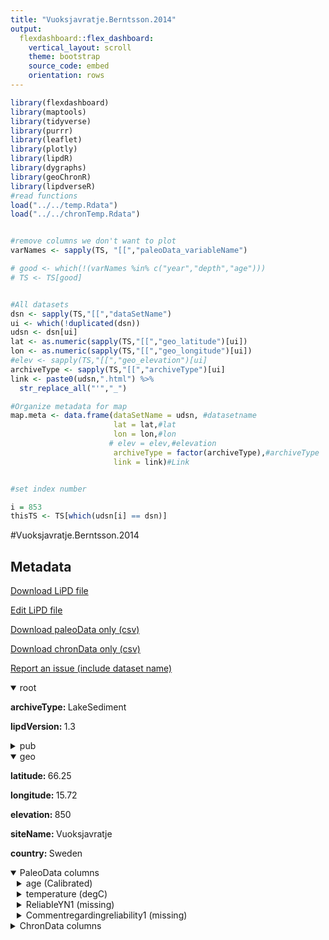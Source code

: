 ```yaml
---
title: "Vuoksjavratje.Berntsson.2014"
output: 
  flexdashboard::flex_dashboard:
    vertical_layout: scroll
    theme: bootstrap
    source_code: embed
    orientation: rows
---
```


```r
library(flexdashboard)
library(maptools)
library(tidyverse)
library(purrr)
library(leaflet)
library(plotly)
library(lipdR)
library(dygraphs)
library(geoChronR)
library(lipdverseR)
#read functions
load("../../temp.Rdata")
load("../../chronTemp.Rdata")


#remove columns we don't want to plot
varNames <- sapply(TS, "[[","paleoData_variableName")

# good <- which(!(varNames %in% c("year","depth","age")))
# TS <- TS[good]


#All datasets
dsn <- sapply(TS,"[[","dataSetName")
ui <- which(!duplicated(dsn))
udsn <- dsn[ui]
lat <- as.numeric(sapply(TS,"[[","geo_latitude")[ui])
lon <- as.numeric(sapply(TS,"[[","geo_longitude")[ui])
#elev <- sapply(TS,"[[","geo_elevation")[ui]
archiveType <- sapply(TS,"[[","archiveType")[ui]
link <- paste0(udsn,".html") %>% 
  str_replace_all("'","_")

#Organize metadata for map
map.meta <- data.frame(dataSetName = udsn, #datasetname
                       lat = lat,#lat
                       lon = lon,#lon
                      # elev = elev,#elevation
                       archiveType = factor(archiveType),#archiveType
                       link = link)#Link


#set index number

i = 853
thisTS <- TS[which(udsn[i] == dsn)]
```
#Vuoksjavratje.Berntsson.2014

Metadata {.sidebar}
-------------------------------------
[Download LiPD file](Vuoksjavratje.Berntsson.2014.lpd)
            

[Edit LiPD file](http://lipd.net/playground?source=http://lipdverse.org/globalHolocene/0_25_5/Vuoksjavratje.Berntsson.2014.lpd)
            

[Download paleoData only (csv)](Vuoksjavratje.Berntsson.2014.csv)
            

[Download chronData only (csv)](Vuoksjavratje.Berntsson.2014-chron.csv)
            

[Report an issue (include dataset name)](https://github.com/nickmckay/LiPDverse/issues)

<details open style="margin-left: 0px">
<summary>root</summary>
<p style="margin-left: 0px"><strong>archiveType: </strong>LakeSediment
<p style="margin-left: 0px"><strong>lipdVersion: </strong>1.3
</details>
<details>
<summary>pub</summary>
<details style="margin-left: 10px">
<summary>pub1</summary>
<p style="margin-left: 10px"><strong>author: </strong>list(list(name = "Berntsson, Annika"), list(name = "Rosqvist, Gunhild C"), list(name = "Velle, Gaute"))
<p style="margin-left: 10px"><strong>journal: </strong>The Holocene
<p style="margin-left: 10px"><strong>volume: </strong>24
<p style="margin-left: 10px"><strong>title: </strong>Late-Holocene temperature and precipitation changes in Vindelfjällen, mid-western Swedish Lapland, inferred from chironomid and geochemical data
</details>
<details style="margin-left: 10px">
<summary>pub2</summary>
<p style="margin-left: 10px"><strong>author: </strong>list(list(name = NA))
</details>
</details>
<details open style="margin-left: 0px">
<summary>geo</summary>
<p style="margin-left: 0px"><strong>latitude: </strong>66.25
<p style="margin-left: 0px"><strong>longitude: </strong>15.72
<p style="margin-left: 0px"><strong>elevation: </strong>850
<p style="margin-left: 0px"><strong>siteName: </strong>Vuoksjavratje
<p style="margin-left: 0px"><strong>country: </strong>Sweden
</details>
<details open>
<summary>PaleoData columns</summary>
<details style="margin-left: 10px">
<summary>age (Calibrated)</summary>
<p style="margin-left: 10px"><strong>TSid: </strong>R0NEoFXpbgg
<p style="margin-left: 10px"><strong>variableName: </strong>age
<p style="margin-left: 10px"><strong>units: </strong>Calibrated
</details>
<details style="margin-left: 10px">
<summary>temperature (degC)</summary>
<p style="margin-left: 10px"><strong>TSid: </strong>RtnsIQv2Pp1
<p style="margin-left: 10px"><strong>variableName: </strong>temperature
<p style="margin-left: 10px"><strong>units: </strong>degC
<p style="margin-left: 10px"><strong>useInGlobalTemperatureAnalysis: </strong>TRUE
<details>
<summary>interpretation</summary>
<details style="margin-left: 20px">
<summary>1</summary>
<p style="margin-left: 20px"><strong>direction: </strong>positive
<p style="margin-left: 20px"><strong>scope: </strong>climate
<p style="margin-left: 20px"><strong>seasonality: </strong>7
<p style="margin-left: 20px"><strong>seasonalityOriginal: </strong>July
<p style="margin-left: 20px"><strong>variable: </strong>T
</details>
</details>
</details>
<details style="margin-left: 10px">
<summary>ReliabIeYN1 (missing)</summary>
<p style="margin-left: 10px"><strong>TSid: </strong>RgdycOEX8lj
<p style="margin-left: 10px"><strong>variableName: </strong>ReliabIeYN1
<p style="margin-left: 10px"><strong>units: </strong>missing
<p style="margin-left: 10px"><strong>useInGlobalTemperatureAnalysis: </strong>FALSE
</details>
<details style="margin-left: 10px">
<summary>Commentregardingreliability1 (missing)</summary>
<p style="margin-left: 10px"><strong>TSid: </strong>RqRpdzLXuIh
<p style="margin-left: 10px"><strong>variableName: </strong>Commentregardingreliability1
<p style="margin-left: 10px"><strong>units: </strong>missing
<p style="margin-left: 10px"><strong>useInGlobalTemperatureAnalysis: </strong>FALSE
</details>
<details>
<summary>ChronData columns</summary>
<details style="margin-left: 10px">
<summary>DateType ()</summary>
<p style="margin-left: 10px"><strong>TSid: </strong>RkXtx4Toxkr
<p style="margin-left: 10px"><strong>variableName: </strong>DateType
</details>

Row {.tabset .tabset-fade}
-----------------------------------------------------------------------

### Sitemap

```r
  map.meta.split <- split(map.meta, map.meta$archiveType)


factpal <- colorFactor("Paired",map.meta$archiveType)
buff <- 15
l <- leaflet() %>% 
  addTiles() %>% 
  fitBounds(map.meta$lon[i]-buff,map.meta$lat[i]-buff,map.meta$lon[i]+buff,map.meta$lat[i]+buff)
  

  
  
names(map.meta.split) %>%
  purrr::walk( function(df) {
    l <<- l %>%
      addMarkers(data=map.meta.split[[df]],
                 lng=~lon, lat=~lat,
                 label=~as.character(archiveType),
                 popup=~paste(str_c('Dataset: <a href="',link,'">',dataSetName,'</a>'),
                                 # str_c("Elevation: ",elev),
                                  str_c("Archive Type: ",archiveType),
                                  sep = "<br>"),
                 group = df,
                 clusterOptions = markerClusterOptions(removeOutsideVisibleBounds = F),
                 labelOptions = labelOptions(noHide = F,
                                             direction = 'auto'))
  })

l %>%
  addLayersControl(position = "bottomleft",
    overlayGroups = names(map.meta.split),
    options = layersControlOptions(collapsed = FALSE,
                                   opacity = 0.8)
  )
```

### Search the LiPDverse (Beta! doesn't work well yet)
```r
#Add google search bar
htmltools::includeHTML("../../googleSearchChunk.html")
```


Row {.tabset .tabset-fade}
-----------------------------------------------------------------------

### temperature (degC)
```r
plotCol(thisTS,ind = 2)
```

### ReliabIeYN1 (missing)
```r
plotCol(thisTS,ind = 3)
```

### Commentregardingreliability1 (missing)
```r
plotCol(thisTS,ind = 4)
```

Row {.tabset .tabset-fade}
-----------------------------------------------------------------------

### DateType ()
```r
plotCol(chronTS,ind = 1)
```
